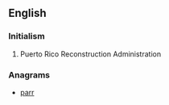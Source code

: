 ==English==

===Initialism===
{{rfc-header|Initialism}}
{{head|en|initialism}}

# {{context|US|lang=en}} Puerto Rico Reconstruction Administration

===Anagrams===
* [[parr#English|parr]]